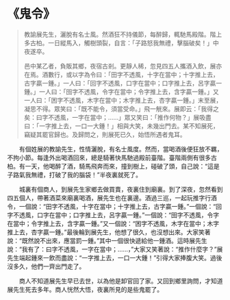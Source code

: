# 《鬼令》

> 教諭展先生，灑脫有名士風。然酒狂不持儀節，每醉歸，輒馳馬殿階。階上多古柏。一日縱馬入，觸樹頭裂，自言：「子路怒我無禮，擊腦破矣！」中夜遂卒。
>
> 邑中某乙者，負販其鄉，夜宿古剎。更靜人稀，忽見四五人攜酒入飲，展亦在焉。酒數行，或以字為令曰：「田字不透風，十字在當中；十字推上去，古字贏一鍾。」一人曰：「回字不透風，口字在當中；口字推上去，呂字贏一鍾。」一人曰：「囹字不透風，令字在當中；令字推上去，含字贏一鍾。」又一人曰：「困字不透風，木字在當中；木字推上去，杏字贏一鍾。」末至展，凝思不得。眾笑曰：「既不能令，須當受命。」飛一觥來。展即云：「我得之矣：曰字不透風，一字在當中；……」眾又笑曰：「推作何物？」展吸盡曰：「一字推上去，一口一大鍾！」相與大笑，未幾出門去。某不知展死，竊疑其罷官歸也。及歸問之，則展死已久，始悟所遇者鬼耳。

&emsp;&emsp;有個姓展的教諭先生，性情灑脫，有名士風度。然而，當喝酒後便狂放不羈，不拘小節。每逢外出喝酒回來，總是騎著快馬馳過殿前臺階。臺階兩側有很多古柏。有一天，他喝醉了酒，騎馬飛奔而來，撞到樹上，碰破了頭，自己說：“這是子路氣我無禮，打破了我的腦袋！”半夜裏就死了。­

&emsp;&emsp;城裏有個商人，到展先生家鄉去做買賣，夜裏住到廟裏。到了深夜，忽然看到四五個人，帶著酒菜來廟裏喝酒，展先生也在裏邊。酒過三巡，一起玩推字行酒令，一個說：“田字不透風，十字在當中；十字推上去，古字贏一鍾。”一個說：“回字不透風，口字在當中；口字推上去，呂字贏一鍾。”一個說：“囹字不透風，令字在當中；令字推上去，含字贏一鍾。”又一個說：“困字不透風，木字在當中；木字推上去，杏字贏一鍾。”最後輪到展先生，他想了很久，也沒想出來。大家笑著說：“既然說不出來，應當罰一鍾。”其中一個很快遞給他一鍾酒。這時展先生說：“我有了：曰字不透風，一字在當中；……，”大家又笑著說：“推作什麼字？”展先生端起鍾來一飲而盡說：“一字推上去，一口一大鍾！”引得大家捧腹大笑。過後沒多久，他們一齊出門走了。­

&emsp;&emsp;商人不知道展先生早已去世，以為他是卸官回了家。又回到鄉里詢問，才知道展先生死去多年。商人恍然大悟，夜裏所見的是些鬼罷了。­
